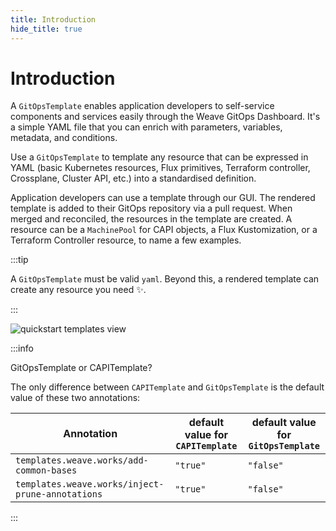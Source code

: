 ```yaml
---
title: Introduction
hide_title: true
---
```



# Introduction <TierLabel tiers="Enterprise" />

A `GitOpsTemplate` enables application developers to self-service components and
services easily through the Weave GitOps Dashboard. It's a simple YAML file that you can enrich with parameters, variables,
metadata, and conditions.

Use a `GitOpsTemplate` to template any resource that can be expressed in YAML
(basic Kubernetes resources, Flux primitives, Terraform controller, Crossplane, Cluster API, etc.)
into a standardised definition.

Application developers can use a template through our GUI. The rendered
template is added to their GitOps repository via a pull request. When merged and reconciled, the resources in
the template are created. A resource can be a `MachinePool` for
CAPI objects, a Flux Kustomization, or a Terraform Controller resource, to name a few examples.

:::tip

A `GitOpsTemplate` must be valid `yaml`. Beyond
this, a rendered template can create any resource you need :sparkles:.

:::

![quickstart templates view](imgs/quickstart-templates-view.png)

:::info

GitOpsTemplate or CAPITemplate?

The only difference between `CAPITemplate` and `GitOpsTemplate` is the default
value of these two annotations:

| Annotation | default value for `CAPITemplate` | default value for `GitOpsTemplate` |
| ----------- | ---------------- | ------------------ |
| `templates.weave.works/add-common-bases`  | `"true"` | `"false"` |
| `templates.weave.works/inject-prune-annotations` | `"true"` | `"false"` |

:::

